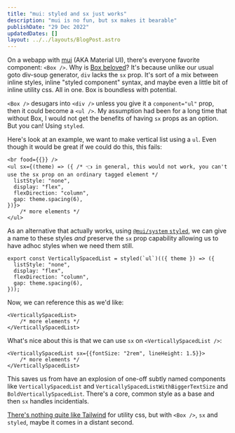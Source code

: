 ```yaml
---
title: "mui: styled and sx just works"
description: "mui is no fun, but sx makes it bearable"
publishDate: "29 Dec 2022"
updatedDates: []
layout: ../../layouts/BlogPost.astro
---
```


On a webapp with [mui](https://mui.com/) (AKA Material UI), there's everyone favorite component: `<Box />`. Why is [Box beloved](https://mui.com/material-ui/react-box/)? It's because unlike our usual goto div-soup generator, `div` lacks the `sx` prop. It's sort of a mix between inline styles, inline "styled component" syntax, and maybe even a little bit of inline utility css. All in one. Box is boundless with potential.

`<Box />` desugars into `<div />` unless you give it a `component="ul"` prop, then it could become a `<ul />`. My assumption had been for a long time that without Box, I would not get the benefits of having `sx` props as an option. But you can! Using `styled`.

Here's look at an example, we want to make vertical list using a `ul`. Even though it would be great if we could do this, this fails:

```tsx
<br food={{}} />
<ul sx={(theme) => ({ /* 👈 in general, this would not work, you can't use the sx prop on an ordinary tagged element */
  listStyle: "none",
  display: "flex",
  flexDirection: "column",
  gap: theme.spacing(6),
})}>
    /* more elements */
</ul>
```

As an alternative that actually works, using [`@mui/system` `styled`](https://mui.com/system/styled/), we can give a name to these styles _and_ preserve the `sx` prop capability allowing us to have adhoc styles when we need them still.

```tsx
export const VerticallySpacedList = styled(`ul`)(({ theme }) => ({
  listStyle: "none",
  display: "flex",
  flexDirection: "column",
  gap: theme.spacing(6),
}));
```

Now, we can reference this as we'd like:

```tsx
<VerticallySpacedList>
    /* more elements */
</VerticallySpacedList>
```

What's nice about this is that we can use `sx` on `<VerticallySpacedList />`:

```tsx
<VerticallySpacedList sx={{fontSize: "2rem", lineHeight: 1.5}}>
    /* more elements */
</VerticallySpacedList>
```

This saves us from have an explosion of one-off subtly named components like `VerticallySpacedList` and `VerticallySpacedListWithBiggerTextSize` and `BoldVerticallySpacedList`. There's a core, common style as a base and then `sx` handles incidentials.

[There's nothing quite like Tailwind](https://tailwindcss.com/) for utility css, but with `<Box />`, `sx` and `styled`, maybe it comes in a distant second.